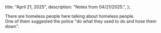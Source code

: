   title: "April 21, 2025",
  description: "Notes from 04/21/2025.",
};

There are homeless people here talking about homeless people.\
One of them suggested the police "do what they used to do and hose them down".